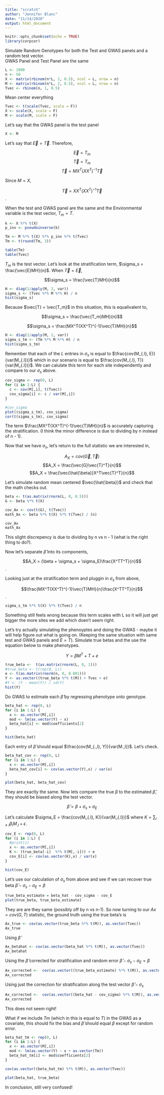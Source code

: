 ```yaml
---
title: "scratch"
author: "Jennifer Blanc"
date: "11/14/2020"
output: html_document
---
```


```r
knitr::opts_chunk$set(echo = TRUE)
library(corpcor)
```

Simulate Random Genotypes for both the Test and GWAS panels and a random test vector.  
GWAS Panel and Test Panel are the same 
```r
L <- 1000
n <- 50
X <- matrix(rbinom(n*L, 2, 0.5), ncol = L, nrow = n) 
M <- matrix(rbinom(n*L, 2, 0.5), ncol = L, nrow = n) 
Tvec <- rbinom(n, 1, 0.5)
```

Mean center everything 
```r
Tvec <- t(scale(Tvec, scale = F))
X <- scale(X, scale = F)
M <- scale(M, scale = F)
```

Let's say that the GWAS panel is the test panel 
```r
X <- M
```

Let's say that $\vec{E} = \vec{T}$. Therefore, 

$$\vec{E} =  T_m$$
$$\vec{T} = T_m$$
$$\vec{T} = MX^T(XX^T)^{-1}\vec{T}$$ 

Since $M = X$, 

$$\vec{T} = XX^T(XX^T)^{-1}\vec{T}$$. 

When the test and GWAS panel are the same and the Environmental variable is the test vector, $T_m = T$. 

```r
k <- X %*% t(X) 
p_inv <- pseudoinverse(k)

Tm <- M %*% t(X) %*% p_inv %*% t(Tvec)
Tm <- t(round(Tm, 3))

table(Tm)
table(Tvec)
```

$T_m$ is the test vector. Let's look at the stratification term, $\sigma_s = \frac{\vec{E}MH}{n}$. When $\vec{T} = \vec{E}$, 

$$\sigma_s = \frac{\vec{T}MH}{n}$$

```r
H <- diag(1/apply(M, 2, var))
sigma_s <- (Tvec %*% M %*% H) / n
hist(sigma_s)
```

Because $\vec{T} = \vec{T_m}$ in this situation, this is equalivalent to,  

$$\sigma_s = \frac{\vec{T_m}MH}{n}$$  

$$\sigma_s = \frac{MX^T(XX^T)^{-1}\vec{T}MH}{n}$$

```r
H <- diag(1/apply(M, 2, var))
sigma_s_tm <- (Tm %*% M %*% H) / n
hist(sigma_s_tm)
```

Remember that each of the $L$ entries in $\sigma_s$ is equal to $\frac{cov(M_{.l}, E)}{var(M_{.l})}$ which in our scenario is equal to $\frac{cov(M_{.l}, T)}{var(M_{.l})}$. We can calulate this term for each site independently and compare to our $\sigma_s$ above.  

```r
cov_sigma <- rep(0, L)
for (i in 1:L) {
  c <- cov(M[,i], t(Tvec))
  cov_sigma[i] <- c / var(M[,i])
}

#cov_sigma
plot((sigma_s_tm), cov_sigma)
cor(t(sigma_s_tm), cov_sigma)
```

The term $\frac{MX^T(XX^T)^{-1}\vec{T}MH}{n}$ is accurately capturing the stratification. (I think the minor difference is due to dividing by n instead of n - 1).  

Now that we have $\sigma_s$, let's return to the full statistic we are interested in, 

$$A_X = cov(\vec{G}, \vec{T})$$
$$A_X = \frac{\vec{G}\vec{T}^T}{n}$$
$$A_X = \frac{\vec{\hat{\beta}}X^T\vec{T}^T}{n}$$

Let's simulate random mean centered $\vec{\hat{\beta}}$ and check that the math checks out. 
```r
beta <- t(as.matrix(rnorm(L, 0, 0.5)))
G <- beta %*% t(X)

cov_Ax <- cov(t(G), t(Tvec))
math_Ax <- beta %*% t(X) %*% t(Tvec) / (n)

cov_Ax
math_Ax
```

This slight discrepency is due to dividing by n vs n - 1 (what is the right thing to do?). 

Now let's separate $\hat{\beta}$ into its components, 

$$A_X = (\beta + \sigma_s + \sigma_E)\frac{X^TT^T}{n}$$.  

Looking just at the stratification term and pluggin in $\sigma_s$ from above, 

$$\frac{MX^T(XX^T)^{-1}\vec{T}MH}{n}\frac{X^TT^T}{n}$$. 

```r
sigma_s_tm %*% t(X) %*% t(Tvec) / n
```

Something still feels wrong because this term scales with L so it will just get bigger the more sites we add which doen't seem right.  

Let's try actually simulating the phenoyptes and doing the GWAS - maybe it will help figure out what is going on. (Keeping the same situation with same test and GWAS panels and $E = T$). Simulate true betas and the use the equation below to make phenotypes.  

$$Y = \beta M^T + T + e$$
```r
true_beta <-  t(as.matrix(rnorm(L, 0, 1)))
#true_beta <- t(rep(0, L))
e <- t(as.matrix(rnorm(n, 0, 0.001)))
Y <- as.vector((true_beta %*% t(M)) + Tvec + e)
#Y <- (Y - mean(Y)) / sd(Y)
hist(Y)
```

Do GWAS to estimate each $\hat{\beta}$ by regressing phenotype onto genotype. 
```r
beta_hat <- rep(0, L)
for (i in 1:L) {
  x <- as.vector(M[,i])
  mod <- lm(as.vector(Y) ~ x)
  beta_hat[i] <- mod$coefficients[2]
}

hist(beta_hat)
```

Each entry of $\hat{\beta}$ should equal $\frac{cov(M_{.,l}, Y)}{var(M.,l)}$. Let's check.
```r
beta_hat_cov <- rep(0, L)
for (i in 1:L) {
  x <- as.vector(M[,i])
  beta_hat_cov[i] <- cov(as.vector(Y),x) / var(x)
}

plot(beta_hat, beta_hat_cov)
```

They are exactly the same. Now lets compare the true $\beta$ to the estimated $\hat{\beta}$, they should be biased along the test vector. 

$$\hat{\beta} = \beta + \sigma_s +\sigma_E$$  

Let's calculate $\sigma_E = \frac{cov(M_{.l}, K)}{var(M_{.l})}$ where $K = \sum_{i \neq l}\beta_iM_{.l} + \epsilon$.  
```r
cov_E <- rep(0, L)
for (i in 1:L) {
  #print(i)
  x <- as.vector(M[,i])
  K <- (true_beta[-i]  %*% t(M[,-i])) + e
  cov_E[i] <- cov(as.vector(K),x) / var(x)
}

hist(cov_E)
```


Let's use our calculation of $\sigma_s$ from above and see if we can recover true beta $\hat{\beta} - \sigma_s-\sigma_E = \beta$
```r
true_beta_estimate = beta_hat - cov_sigma - cov_E 
plot(true_beta, true_beta_estimate)
```

They are are they same (possibly off by n vs n-1). So now turning to our $Ax = cov(G,T)$ statistic, the ground truth using the true beta's is
```r
Ax_true <- cov(as.vector(true_beta %*% t(M)), as.vector(Tvec))
Ax_true
```

Using $\hat{\beta}$
```r
Ax_betahat <- cov(as.vector(beta_hat %*% t(M)), as.vector(Tvec))
Ax_betahat
```

Using the $\hat{\beta}$ corrected for stratification and random error $\hat{\beta} - \sigma_s-\sigma_E = \beta$
```r
Ax_corrected <-  cov(as.vector((true_beta_estimate) %*% t(M)), as.vector(Tvec))
Ax_corrected
```

Using just the correction for stratification along the test vector $\hat{\beta} - \sigma_s$
```r
Ax_corrected <-  cov(as.vector((beta_hat - cov_sigma) %*% t(M)), as.vector(Tvec))
Ax_corrected
```

This does not seem right! 

What if we include $Tm$ (which in this is equal to $T$) in the GWAS as a covariate, this should fix the bias and $\hat{\beta}$ should equal $\beta$ except for random error. 
```r
beta_hat_tm <- rep(0, L)
for (i in 1:L) {
  x <- as.vector(M[,i])
  mod <- lm(as.vector(Y) ~ x + as.vector(Tm))
  beta_hat_tm[i] <- mod$coefficients[2]
}
```

```r
cov(as.vector((beta_hat_tm) %*% t(M)), as.vector(Tvec))

plot(beta_hat, true_beta)
```

In conclusion, still very confused! 



